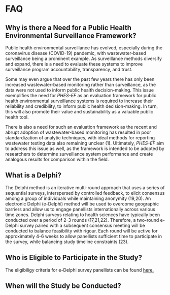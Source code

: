 # FAQ

## Why is there a Need for a Public Health Environmental Surveillance Framework?
Public health environmental surveillance has evolved, especially during the coronavirus disease (COVID-19) pandemic, with wastewater-based surveillance being a prominent example. As surveillance methods diversify and expand, there is a need to evaluate these systems to improve surveillance program accountability, transparency, and trust. 

Some may even argue that over the past few years there has only been increased wastewater-based monitoring rather than surveillance, as the data were not used to inform public health decision-making. This issue exemplifies the need for *PHES-EF* as an evaluation framework for public health environmental surveillance systems is required to increase their reliability and credibility, to inform public health decision-making. In turn, this will also promote their value and sustainability as a valuable public health tool.

There is also a need for such an evaluation framework as the recent and abrupt adoption of wastewater-based monitoring has resulted in poor standardization of analytic techniques, with ideal methods for reporting wastewater testing data also remaining unclear (1). Ultimately, *PHES-EF* aim to address this issue as well, as the framework is intended to be adopted by researchers to determine surveillance system performance and create analogous results for comparison within the field.

## What is a Delphi?
The Delphi method is an iterative multi-round approach that uses a series of sequential surveys, interspersed by controlled feedback, to elicit consensus among a group of individuals while maintaining anonymity (19,20). An electronic Delphi (e-Delphi) method will be used to overcome geographic barriers and allow us to engage panellists internationally across various time zones. Delphi surveys relating to health sciences have typically been conducted over a period of 2-3 rounds (17,21,22). Therefore, a two-round e-Delphi survey paired with a subsequent consensus meeting will be conducted to balance feasibility with rigour. Each round will be active for approximately 4-6 weeks to allow panellists sufficient time to participate in the survey, while balancing study timeline constraints (23). 

## Who is Eligible to Participate in the Study?
The eligibiligy criteria for e-Delphi survey panellists can be found [here.](delphi.qmd)

## When will the Study be Conducted?

## 
